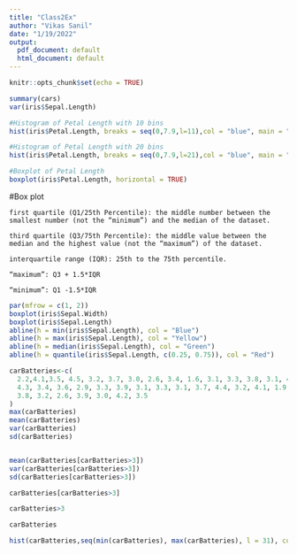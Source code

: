 ```yaml
---
title: "Class2Ex"
author: "Vikas Sanil"
date: "1/19/2022"
output:
  pdf_document: default
  html_document: default
---
```


```r
knitr::opts_chunk$set(echo = TRUE)
```


```r
summary(cars)
var(iris$Sepal.Length)
```


```r
#Histogram of Petal Length with 10 bins
hist(iris$Petal.Length, breaks = seq(0,7.9,l=11),col = "blue", main = "Histogram of Petal Length",xlab="Petal Length")

#Histogram of Petal Length with 20 bins
hist(iris$Petal.Length, breaks = seq(0,7.9,l=21),col = "blue", main = "Histogram of Petal Length",xlab="Petal Length")

#Boxplot of Petal Length 
boxplot(iris$Petal.Length, horizontal = TRUE)

```

#Box plot



    first quartile (Q1/25th Percentile): the middle number between the smallest number (not the “minimum”) and the median of the dataset.

    third quartile (Q3/75th Percentile): the middle value between the median and the highest value (not the “maximum”) of the dataset.

    interquartile range (IQR): 25th to the 75th percentile.

    “maximum”: Q3 + 1.5*IQR

    “minimum”: Q1 -1.5*IQR

```r
par(mfrow = c(1, 2))
boxplot(iris$Sepal.Width)
boxplot(iris$Sepal.Length)
abline(h = min(iris$Sepal.Length), col = "Blue")
abline(h = max(iris$Sepal.Length), col = "Yellow")
abline(h = median(iris$Sepal.Length), col = "Green")
abline(h = quantile(iris$Sepal.Length, c(0.25, 0.75)), col = "Red")
```


```r
carBatteries<-c(
  2.2,4.1,3.5, 4.5, 3.2, 3.7, 3.0, 2.6, 3.4, 1.6, 3.1, 3.3, 3.8, 3.1, 4.7, 3.7, 2.5, 
  4.3, 3.4, 3.6, 2.9, 3.3, 3.9, 3.1, 3.3, 3.1, 3.7, 4.4, 3.2, 4.1, 1.9, 3.4, 4.7, 
  3.8, 3.2, 2.6, 3.9, 3.0, 4.2, 3.5
)
max(carBatteries)
mean(carBatteries)
var(carBatteries)
sd(carBatteries)


mean(carBatteries[carBatteries>3])
var(carBatteries[carBatteries>3])
sd(carBatteries[carBatteries>3])

carBatteries[carBatteries>3]

carBatteries>3

carBatteries

```

```r
hist(carBatteries,seq(min(carBatteries), max(carBatteries), l = 31), col = "green")
```
